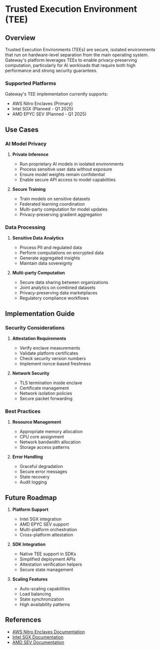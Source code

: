 # Trusted Execution Environment (TEE)

## Overview

Trusted Execution Environments (TEEs) are secure, isolated environments that run on hardware-level separation from the main operating system. Gateway's platform leverages TEEs to enable privacy-preserving computation, particularly for AI workloads that require both high performance and strong security guarantees.

### Supported Platforms

Gateway's TEE implementation currently supports:

- AWS Nitro Enclaves (Primary)
- Intel SGX (Planned - Q1 2025)
- AMD EPYC SEV (Planned - Q1 2025)

## Use Cases

### AI Model Privacy

1. **Private Inference**

   - Run proprietary AI models in isolated environments
   - Process sensitive user data without exposure
   - Ensure model weights remain confidential
   - Enable secure API access to model capabilities

2. **Secure Training**
   - Train models on sensitive datasets
   - Federated learning coordination
   - Multi-party computation for model updates
   - Privacy-preserving gradient aggregation

### Data Processing

1. **Sensitive Data Analytics**

   - Process PII and regulated data
   - Perform computations on encrypted data
   - Generate aggregated insights
   - Maintain data sovereignty

2. **Multi-party Computation**
   - Secure data sharing between organizations
   - Joint analytics on combined datasets
   - Privacy-preserving data marketplaces
   - Regulatory compliance workflows

## Implementation Guide

### Security Considerations

1. **Attestation Requirements**

   - Verify enclave measurements
   - Validate platform certificates
   - Check security version numbers
   - Implement nonce-based freshness

2. **Network Security**
   - TLS termination inside enclave
   - Certificate management
   - Network isolation policies
   - Secure packet forwarding

### Best Practices

1. **Resource Management**

   - Appropriate memory allocation
   - CPU core assignment
   - Network bandwidth allocation
   - Storage access patterns

2. **Error Handling**
   - Graceful degradation
   - Secure error messages
   - State recovery
   - Audit logging

## Future Roadmap

1. **Platform Support**

   - Intel SGX integration
   - AMD EPYC SEV support
   - Multi-platform orchestration
   - Cross-platform attestation

2. **SDK Integration**

   - Native TEE support in SDKs
   - Simplified deployment APIs
   - Attestation verification helpers
   - Secure state management

3. **Scaling Features**
   - Auto-scaling capabilities
   - Load balancing
   - State synchronization
   - High availability patterns

## References

- [AWS Nitro Enclaves Documentation](https://docs.aws.amazon.com/enclaves/latest/user/nitro-enclave.html)
- [Intel SGX Documentation](https://www.intel.com/content/www/us/en/developer/tools/software-guard-extensions/overview.html)
- [AMD SEV Documentation](https://developer.amd.com/sev/)

